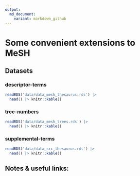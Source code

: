 ```yaml
---
output:
  md_document:
    variant: markdown_github
---
```


# Some convenient extensions to MeSH


## Datasets

### descriptor-terms

```r
readRDS('data/data_mesh_thesaurus.rds') |>
  head() |> knitr::kable()
```


### tree-numbers

```r
readRDS('data/data_mesh_trees.rds') |>
  head() |> knitr::kable()
```

### supplemental-terms

```r
readRDS('data/data_src_thesaurus.rds') |>
  head() |> knitr::kable()
```


## Notes & useful links:



